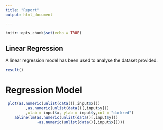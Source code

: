 ---
title: "Report"
output: html_document

---

```{r setup, include=FALSE}
knitr::opts_chunk$set(echo = TRUE)
```

## Linear Regression

A linear regression model has been used to analyse the dataset provided.

```{r ,echo=FALSE}

result()
```

# Regression Model 



```{r  echo=FALSE}
 plot(as.numeric(unlist(data()[,input$x]))
         ,as.numeric(unlist(data()[,input$y]))
         ,xlab = input$x, ylab = input$y,col = "darkred")
    abline(lm(as.numeric(unlist(data()[,input$y]))
              ~as.numeric(unlist(data()[,input$x]))))
```

